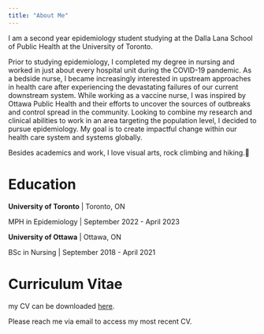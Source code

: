 ```yaml
---
title: "About Me"
---
```


I am a second year epidemiology student studying at the Dalla Lana School of Public Health at the University of Toronto.

Prior to studying epidemiology, I completed my degree in nursing and worked in just about every hospital unit during the COVID-19 pandemic.
As a bedside nurse, I became increasingly interested in upstream approaches in health care after experiencing the devastating failures of our current downstream system. While working as a vaccine nurse, I was inspired by Ottawa Public Health and their efforts to uncover the sources of outbreaks and control spread in the community. 
Looking to combine my research and clinical abilities to work in an area targeting the population level, I decided to pursue epidemiology. My goal is to create impactful change within our health care system and systems globally.

Besides academics and work, I love visual arts, rock climbing and hiking.🗻

# Education 

**University of Toronto** | Toronto, ON\

MPH in Epidemiology | September 2022 - April 2023\

**University of Ottawa** | Ottawa, ON\

BSc in Nursing | September 2018 - April 2021\



# Curriculum Vitae 
my CV can be downloaded [here](CV/CV.pdf).

Please reach me via email to access my most recent CV.
